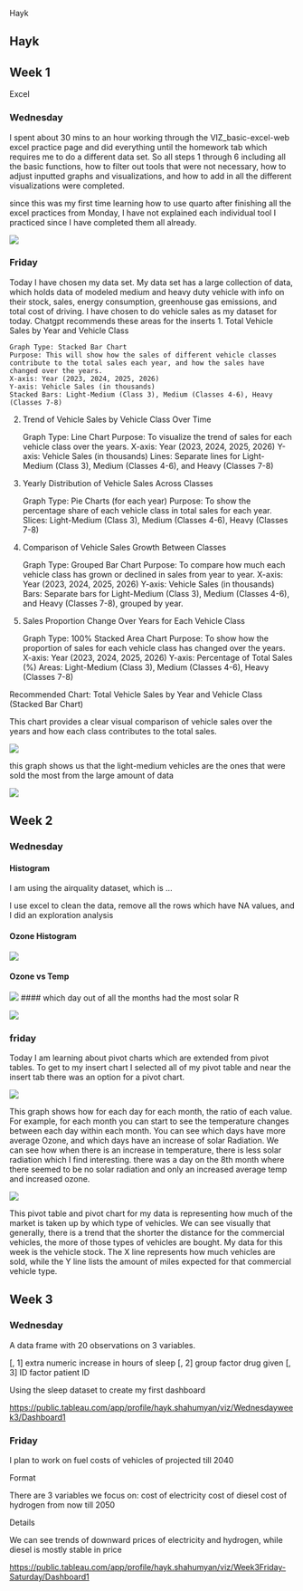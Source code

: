 Hayk

## Hayk

## Week 1

Excel

### Wednesday

I spent about 30 mins to an hour working through the VIZ_basic-excel-web excel practice page and did everything until the homework tab which requires me to do a different data set. So all steps 1 through 6 including all the basic functions, how to filter out tools that were not necessary, how to adjust inputted graphs and visualizations, and how to add in all the different visualizations were completed.


since this was my first time learning how to use quarto after finishing all the excel practices from Monday, I have not explained each individual tool I practiced since I have completed them all already.

![](Screenshot 2024-08-28 145847.png)

### Friday


Today I have chosen my data set. My data set has a large collection of data, which holds data of modeled medium and heavy duty vehicle with info on their stock, sales, energy consumption, greenhouse gas emissions, and total cost of driving. I have chosen to do vehicle sales as my dataset for today. Chatgpt recommends these areas for the inserts 1. Total Vehicle Sales by Year and Vehicle Class

    Graph Type: Stacked Bar Chart
    Purpose: This will show how the sales of different vehicle classes contribute to the total sales each year, and how the sales have changed over the years.
    X-axis: Year (2023, 2024, 2025, 2026)
    Y-axis: Vehicle Sales (in thousands)
    Stacked Bars: Light-Medium (Class 3), Medium (Classes 4-6), Heavy (Classes 7-8)

2. Trend of Vehicle Sales by Vehicle Class Over Time

    Graph Type: Line Chart
    Purpose: To visualize the trend of sales for each vehicle class over the years.
    X-axis: Year (2023, 2024, 2025, 2026)
    Y-axis: Vehicle Sales (in thousands)
    Lines: Separate lines for Light-Medium (Class 3), Medium (Classes 4-6), and Heavy (Classes 7-8)

3. Yearly Distribution of Vehicle Sales Across Classes

    Graph Type: Pie Charts (for each year)
    Purpose: To show the percentage share of each vehicle class in total sales for each year.
    Slices: Light-Medium (Class 3), Medium (Classes 4-6), Heavy (Classes 7-8)

4. Comparison of Vehicle Sales Growth Between Classes

    Graph Type: Grouped Bar Chart
    Purpose: To compare how much each vehicle class has grown or declined in sales from year to year.
    X-axis: Year (2023, 2024, 2025, 2026)
    Y-axis: Vehicle Sales (in thousands)
    Bars: Separate bars for Light-Medium (Class 3), Medium (Classes 4-6), and Heavy (Classes 7-8), grouped by year.

5. Sales Proportion Change Over Years for Each Vehicle Class

    Graph Type: 100% Stacked Area Chart
    Purpose: To show how the proportion of sales for each vehicle class has changed over the years.
    X-axis: Year (2023, 2024, 2025, 2026)
    Y-axis: Percentage of Total Sales (%)
    Areas: Light-Medium (Class 3), Medium (Classes 4-6), Heavy (Classes 7-8)

Recommended Chart: Total Vehicle Sales by Year and Vehicle Class (Stacked Bar Chart)

This chart provides a clear visual comparison of vehicle sales over the years and how each class contributes to the total sales.

![](Screenshot 2024-08-31 223809.png)


this graph shows us that the light-medium vehicles are the ones that were sold the most from the large amount of data

![](Screenshot 2024-08-31 224111.png)

## Week 2

### Wednesday

#### Histogram

I am using the airquality dataset, which is ...


I use excel to clean the data, remove all the rows which have NA values, and I did an exploration analysis

#### Ozone Histogram

![](Screenshot 2024-09-04 144849.png)

#### Ozone vs Temp

![](Screenshot 2024-09-04 145425.png)
#### which day out of all the months had the most solar R

![](Screenshot 2024-09-04 152000.png)


### friday

Today I am learning about pivot charts which are extended from pivot tables. To get to my insert chart I selected all of my pivot table and near the insert tab there was an option for a pivot chart.

![](Screenshot 2024-09-06 144851.png)


This graph shows how for each day for each month, the ratio of each value. For example, for each month you can start to see the temperature changes between each day within each month. You can see which days have more average Ozone, and which days have an increase of solar Radiation. We can see how when there is an increase in temperature, there is less solar radiation which I find interesting. there was a day on the 8th month where there seemed to be no solar radiation and only an increased average temp and increased ozone.



![](Screenshot 2024-09-07 221735.png)

This pivot table and pivot chart for my data is representing how much of the market is taken up by which type of vehicles. We can see visually that generally, there is a trend that the shorter the distance for the commercial vehicles, the more of those types of vehicles are bought. My data for this week is the vehicle stock. The X line represents how much vehicles are sold, while the Y line lists the amount of miles expected for that commercial vehicle type. 


## Week 3

### Wednesday

A data frame with 20 observations on 3 variables.

[, 1]	extra	numeric	increase in hours of sleep
[, 2]	group	factor	drug given
[, 3]	ID	factor	patient ID

Using the sleep dataset to create my first dashboard

<https://public.tableau.com/app/profile/hayk.shahumyan/viz/Wednesdayweek3/Dashboard1>

### Friday

I plan to work on fuel costs of vehicles of projected till 2040

Format

There are 3 variables we focus on:
cost of electricity
cost of diesel
cost of hydrogen 
from now till 2050

Details

We can see trends of downward prices of electricity and hydrogen, while diesel is mostly stable in price


<https://public.tableau.com/app/profile/hayk.shahumyan/viz/Week3Friday-Saturday/Dashboard1>

